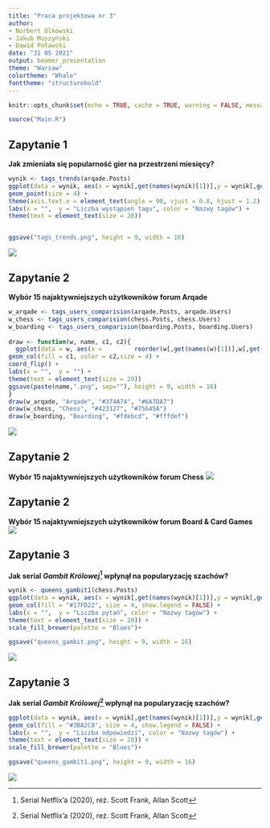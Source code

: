 ```yaml
---
title: "Praca projektowa nr 3"
author: 
- Norbert Olkowski
- Jakub Muszyński
- Dawid Poławski
date: "31 05 2021"
output: beamer_presentation
theme: "Warsaw"
colortheme: "Whale"
fonttheme: "structurebold"
---
```


```r
knitr::opts_chunk$set(echo = TRUE, cache = TRUE, warning = FALSE, message = FALSE)
```
```r
source("Main.R")
```

##  Zapytanie 1  ##
**Jak zmieniała się popularność gier na przestrzeni miesięcy?**

```r
wynik <- tags_trends(arqade.Posts)
ggplot(data = wynik, aes(x = wynik[,get(names(wynik)[1])],y = wynik[,get(names(wynik)[3])], color = wynik[,get(names(wynik)[2])])) + 
geom_point(size = 4) +
theme(axis.text.x = element_text(angle = 90, vjust = 0.8, hjust = 1.2), ) +
labs(x = "",  y = "Liczba wystąpień tagu", color = "Nazwy tagów") +
theme(text = element_text(size = 20)) 


ggsave("tags_trends.png", height = 9, width = 16)
```
![](tags_trends.png)

##  Zapytanie 2  ##
**Wybór 15 najaktywniejszych użytkowników forum Arqade**

```r
w_arqade <- tags_users_comparision(arqade.Posts, arqade.Users)
w_chess <- tags_users_comparision(chess.Posts, chess.Users)
w_boarding <- tags_users_comparision(boarding.Posts, boarding.Users)
 
draw <- function(w, name, c1, c2){
  ggplot(data = w, aes(x =         reorder(w[,get(names(w)[1])],w[,get(names(w)[4])]),y = w[,get(names(w)[4])])) + 
geom_col(fill = c1, color = c2,size = 4) +
coord_flip() +
labs(x = "",  y = "") +
theme(text = element_text(size = 20)) 
ggsave(paste(name,".png", sep=""), height = 9, width = 16)
}
draw(w_arqade, "Arqade", "#374A74", "#6A7DA7")
draw(w_chess, "Chess", "#423127", "#75645A")
draw(w_boarding, "Boarding", "#fdebcd", "#fffdef")
```
![](Arqade.png)

##  Zapytanie 2  ##
**Wybór 15 najaktywniejszych użytkowników forum Chess**
![](Chess.png)

##  Zapytanie 2  ##
**Wybór 15 najaktywniejszych użytkowników forum Board & Card Games**
![](Boarding.png)

##  Zapytanie 3  ##
**Jak serial *Gambit Królowej*^[Serial Netflix'a (2020), reż. Scott Frank, Allan Scott] wpłynął na popularyzację szachów?**
```r
wynik <- queens_gambit1(chess.Posts)
ggplot(data = wynik, aes(x = wynik[,get(names(wynik)[1])],y = wynik[,get(names(wynik)[2])], color = wynik[,get(names(wynik)[4])])) + 
geom_col(fill = "#17FD22", size = 4, show.legend = FALSE) +
labs(x = "",  y = "Liczba pytań", color = "Nazwy tagów") +
theme(text = element_text(size = 20)) +
scale_fill_brewer(palette = "Blues")+

ggsave("queens_gambit.png", height = 9, width = 16)
```
![](queens_gambit.png)

##  Zapytanie 3  ##
**Jak serial *Gambit Królowej*^[Serial Netflix'a (2020), reż. Scott Frank, Allan Scott] wpłynął na popularyzację szachów?**
```r
ggplot(data = wynik, aes(x = wynik[,get(names(wynik)[1])],y = wynik[,get(names(wynik)[3])], color = wynik[,get(names(wynik)[4])])) + 
geom_col(fill = "#3BA2C8", size = 4, show.legend = FALSE) +
labs(x = "",  y = "Liczba odpowiedzi", color = "Nazwy tagów") +
theme(text = element_text(size = 20)) +
scale_fill_brewer(palette = "Blues")+

ggsave("queens_gambit1.png", height = 9, width = 16)
```
![](queens_gambit1.png)

